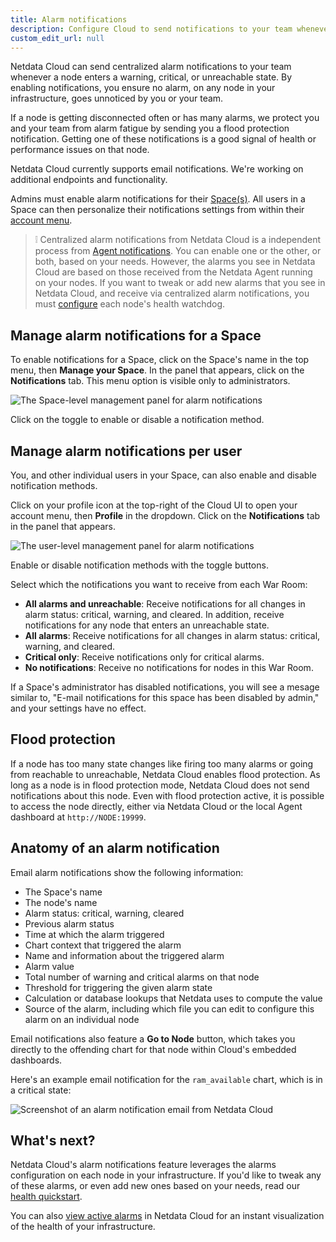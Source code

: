 ```yaml
---
title: Alarm notifications
description: Configure Cloud to send notifications to your team whenever any node on your infrastructure triggers an alarm.
custom_edit_url: null
---
```


Netdata Cloud can send centralized alarm notifications to your team whenever a node enters a warning, critical, or
unreachable state. By enabling notifications, you ensure no alarm, on any node in your infrastructure, goes unnoticed by
you or your team.

If a node is getting disconnected often or has many alarms, we protect you and your team from alarm fatigue by 
sending you a flood protection notification. Getting one of these notifications is a good signal of health or performance
issues on that node.

Netdata Cloud currently supports email notifications. We're working on additional endpoints and functionality.

Admins must enable alarm notifications for their [Space(s)](#manage-alarm-notifications-for-a-space). All users in a 
Space can then personalize their notifications settings from within their [account menu](#manage-alarm-notifications-per-user).

> ❕ Centralized alarm notifications from Netdata Cloud is a independent process from [Agent
notifications](/docs/agent/monitor/enable-notifications). You can enable one or the other, or both, based on your needs.
However, the alarms you see in Netdata Cloud are based on those received from the Netdata Agent running on your nodes.
If you want to tweak or add new alarms that you see in Netdata Cloud, and receive via centralized alarm notifications,
you must [configure](/docs/monitor/configure-alarms) each node's health watchdog.

## Manage alarm notifications for a Space

To enable notifications for a Space, click on the Space's name in the top menu, then **Manage your Space**. In the panel
that appears, click on the **Notifications** tab. This menu option is visible only to administrators.

![The Space-level management panel for alarm
notifications](https://user-images.githubusercontent.com/1153921/99722010-3f7eab80-2a6d-11eb-8836-547a6d243d51.png)

Click on the toggle to enable or disable a notification method.

## Manage alarm notifications per user

You, and other individual users in your Space, can also enable and disable notification methods.

Click on your profile icon at the top-right of the Cloud UI to open your account menu, then **Profile** in the dropdown. 
Click on the **Notifications** tab in the panel that appears.

![The user-level management panel for alarm
notifications](https://user-images.githubusercontent.com/1153921/99722015-40174200-2a6d-11eb-837e-3de761127ca7.png)

Enable or disable notification methods with the toggle buttons.

Select which the notifications you want to receive from each War Room:

-   **All alarms and unreachable**: Receive notifications for all changes in alarm status: critical, warning, and
    cleared. In addition, receive notifications for any node that enters an unreachable state.
-   **All alarms**: Receive notifications for all changes in alarm status: critical, warning, and cleared.
-   **Critical only**: Receive notifications only for critical alarms.
-   **No notifications**: Receive no notifications for nodes in this War Room.

If a Space's administrator has disabled notifications, you will see a mesage similar to, "E-mail notifications for this space has been disabled by admin," and your settings have no effect.

## Flood protection

If a node has too many state changes like firing too many alarms or going from reachable to unreachable, Netdata Cloud
enables flood protection. As long as a node is in flood protection mode, Netdata Cloud does not send notifications about
this node. Even with flood protection active, it is possible to access the node directly, either via Netdata Cloud or
the local Agent dashboard at `http://NODE:19999`.

## Anatomy of an alarm notification

Email alarm notifications show the following information:

-   The Space's name
-   The node's name
-   Alarm status: critical, warning, cleared
-   Previous alarm status
-   Time at which the alarm triggered
-   Chart context that triggered the alarm
-   Name and information about the triggered alarm
-   Alarm value
-   Total number of warning and critical alarms on that node
-   Threshold for triggering the given alarm state
-   Calculation or database lookups that Netdata uses to compute the value
-   Source of the alarm, including which file you can edit to configure this alarm on an individual node

Email notifications also feature a **Go to Node** button, which takes you directly to the offending chart for that node
within Cloud's embedded dashboards.

Here's an example email notification for the `ram_available` chart, which is in a critical state:

![Screenshot of an alarm notification email from Netdata
Cloud](https://user-images.githubusercontent.com/1153921/87461878-e933c480-c5c3-11ea-870b-affdb0801854.png)

## What's next?

Netdata Cloud's alarm notifications feature leverages the alarms configuration on each node in your infrastructure. If
you'd like to tweak any of these alarms, or even add new ones based on your needs, read our [health
quickstart](/docs/monitor/configure-alarms).

You can also [view active alarms](/docs/cloud/monitoring/alarms) in Netdata Cloud for an instant visualization of the
health of your infrastructure.

